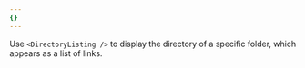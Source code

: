 ```yaml
---
{}
---
```


Use `<DirectoryListing />` to display the directory of a specific folder, which appears as a list of links.
